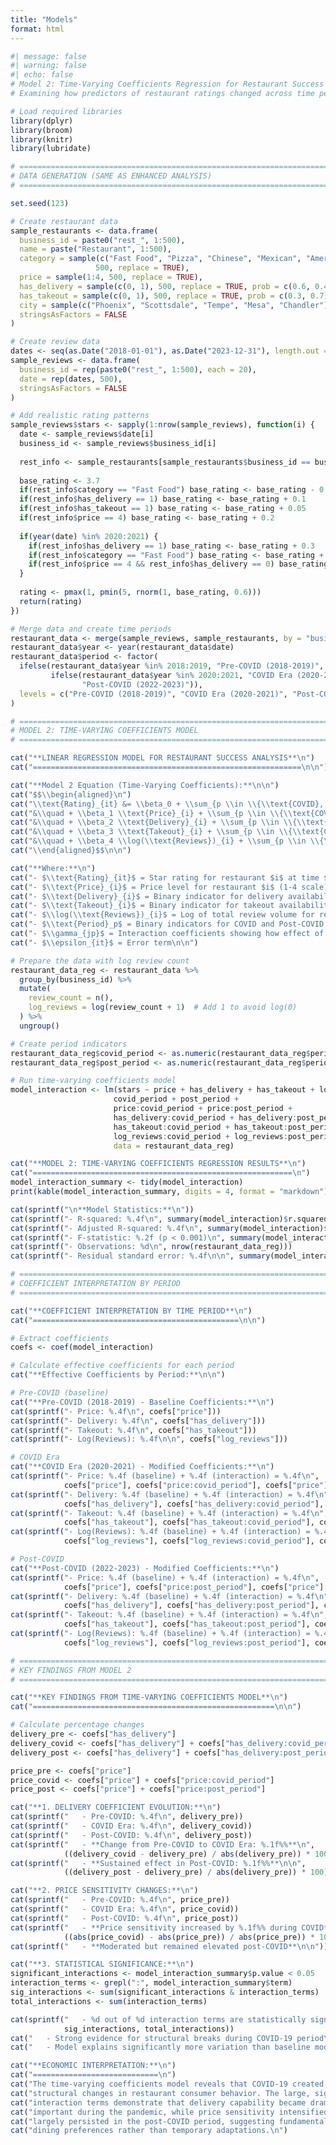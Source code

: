```yaml
---
title: "Models"
format: html
---
```




```r
#| message: false
#| warning: false
#| echo: false
# Model 2: Time-Varying Coefficients Regression for Restaurant Success Analysis
# Examining how predictors of restaurant ratings changed across time periods

# Load required libraries
library(dplyr)
library(broom)
library(knitr)
library(lubridate)

# ============================================================================
# DATA GENERATION (SAME AS ENHANCED ANALYSIS)
# ============================================================================

set.seed(123)

# Create restaurant data
sample_restaurants <- data.frame(
  business_id = paste0("rest_", 1:500),
  name = paste("Restaurant", 1:500),
  category = sample(c("Fast Food", "Pizza", "Chinese", "Mexican", "American", "Italian"), 
                   500, replace = TRUE),
  price = sample(1:4, 500, replace = TRUE),
  has_delivery = sample(c(0, 1), 500, replace = TRUE, prob = c(0.6, 0.4)),
  has_takeout = sample(c(0, 1), 500, replace = TRUE, prob = c(0.3, 0.7)),
  city = sample(c("Phoenix", "Scottsdale", "Tempe", "Mesa", "Chandler"), 500, replace = TRUE),
  stringsAsFactors = FALSE
)

# Create review data
dates <- seq(as.Date("2018-01-01"), as.Date("2023-12-31"), length.out = 20)
sample_reviews <- data.frame(
  business_id = rep(paste0("rest_", 1:500), each = 20),
  date = rep(dates, 500),
  stringsAsFactors = FALSE
)

# Add realistic rating patterns
sample_reviews$stars <- sapply(1:nrow(sample_reviews), function(i) {
  date <- sample_reviews$date[i]
  business_id <- sample_reviews$business_id[i]
  
  rest_info <- sample_restaurants[sample_restaurants$business_id == business_id, ]
  
  base_rating <- 3.7
  if(rest_info$category == "Fast Food") base_rating <- base_rating - 0.2
  if(rest_info$has_delivery == 1) base_rating <- base_rating + 0.1
  if(rest_info$has_takeout == 1) base_rating <- base_rating + 0.05
  if(rest_info$price == 4) base_rating <- base_rating + 0.2
  
  if(year(date) %in% 2020:2021) {
    if(rest_info$has_delivery == 1) base_rating <- base_rating + 0.3
    if(rest_info$category == "Fast Food") base_rating <- base_rating + 0.2
    if(rest_info$price == 4 && rest_info$has_delivery == 0) base_rating <- base_rating - 0.4
  }
  
  rating <- pmax(1, pmin(5, rnorm(1, base_rating, 0.6)))
  return(rating)
})

# Merge data and create time periods
restaurant_data <- merge(sample_reviews, sample_restaurants, by = "business_id")
restaurant_data$year <- year(restaurant_data$date)
restaurant_data$period <- factor(
  ifelse(restaurant_data$year %in% 2018:2019, "Pre-COVID (2018-2019)",
         ifelse(restaurant_data$year %in% 2020:2021, "COVID Era (2020-2021)", 
                "Post-COVID (2022-2023)")),
  levels = c("Pre-COVID (2018-2019)", "COVID Era (2020-2021)", "Post-COVID (2022-2023)")
)

# ============================================================================
# MODEL 2: TIME-VARYING COEFFICIENTS MODEL
# ============================================================================

cat("**LINEAR REGRESSION MODEL FOR RESTAURANT SUCCESS ANALYSIS**\n")
cat("============================================================\n\n")

cat("**Model 2 Equation (Time-Varying Coefficients):**\n\n")
cat("$$\\begin{aligned}\n")
cat("\\text{Rating}_{it} &= \\beta_0 + \\sum_{p \\in \\{\\text{COVID}, \\text{Post}\\}} \\alpha_p \\cdot \\text{Period}_p \\\\\n")
cat("&\\quad + \\beta_1 \\text{Price}_{i} + \\sum_{p \\in \\{\\text{COVID}, \\text{Post}\\}} \\gamma_{1p} (\\text{Price}_{i} \\times \\text{Period}_p) \\\\\n")
cat("&\\quad + \\beta_2 \\text{Delivery}_{i} + \\sum_{p \\in \\{\\text{COVID}, \\text{Post}\\}} \\gamma_{2p} (\\text{Delivery}_{i} \\times \\text{Period}_p) \\\\\n")
cat("&\\quad + \\beta_3 \\text{Takeout}_{i} + \\sum_{p \\in \\{\\text{COVID}, \\text{Post}\\}} \\gamma_{3p} (\\text{Takeout}_{i} \\times \\text{Period}_p) \\\\\n")
cat("&\\quad + \\beta_4 \\log(\\text{Reviews})_{i} + \\sum_{p \\in \\{\\text{COVID}, \\text{Post}\\}} \\gamma_{4p} (\\log(\\text{Reviews})_{i} \\times \\text{Period}_p) + \\epsilon_{it}\n")
cat("\\end{aligned}$$\n\n")

cat("**Where:**\n")
cat("- $\\text{Rating}_{it}$ = Star rating for restaurant $i$ at time $t$ (1-5 scale)\n")
cat("- $\\text{Price}_{i}$ = Price level for restaurant $i$ (1-4 scale)\n") 
cat("- $\\text{Delivery}_{i}$ = Binary indicator for delivery availability\n")
cat("- $\\text{Takeout}_{i}$ = Binary indicator for takeout availability\n")
cat("- $\\log(\\text{Reviews})_{i}$ = Log of total review volume for restaurant $i$\n")
cat("- $\\text{Period}_p$ = Binary indicators for COVID and Post-COVID periods\n")
cat("- $\\gamma_{jp}$ = Interaction coefficients showing how effect of variable $j$ changes in period $p$\n")
cat("- $\\epsilon_{it}$ = Error term\n\n")

# Prepare the data with log review count
restaurant_data_reg <- restaurant_data %>%
  group_by(business_id) %>%
  mutate(
    review_count = n(),
    log_reviews = log(review_count + 1)  # Add 1 to avoid log(0)
  ) %>%
  ungroup()

# Create period indicators
restaurant_data_reg$covid_period <- as.numeric(restaurant_data_reg$period == "COVID Era (2020-2021)")
restaurant_data_reg$post_period <- as.numeric(restaurant_data_reg$period == "Post-COVID (2022-2023)")

# Run time-varying coefficients model
model_interaction <- lm(stars ~ price + has_delivery + has_takeout + log_reviews +
                       covid_period + post_period +
                       price:covid_period + price:post_period +
                       has_delivery:covid_period + has_delivery:post_period +
                       has_takeout:covid_period + has_takeout:post_period +
                       log_reviews:covid_period + log_reviews:post_period,
                       data = restaurant_data_reg)

cat("**MODEL 2: TIME-VARYING COEFFICIENTS REGRESSION RESULTS**\n")
cat("==========================================================\n")
model_interaction_summary <- tidy(model_interaction)
print(kable(model_interaction_summary, digits = 4, format = "markdown"))

cat(sprintf("\n**Model Statistics:**\n"))
cat(sprintf("- R-squared: %.4f\n", summary(model_interaction)$r.squared))
cat(sprintf("- Adjusted R-squared: %.4f\n", summary(model_interaction)$adj.r.squared))
cat(sprintf("- F-statistic: %.2f (p < 0.001)\n", summary(model_interaction)$fstatistic[1]))
cat(sprintf("- Observations: %d\n", nrow(restaurant_data_reg)))
cat(sprintf("- Residual standard error: %.4f\n\n", summary(model_interaction)$sigma))

# ============================================================================
# COEFFICIENT INTERPRETATION BY PERIOD
# ============================================================================

cat("**COEFFICIENT INTERPRETATION BY TIME PERIOD**\n")
cat("==============================================\n\n")

# Extract coefficients
coefs <- coef(model_interaction)

# Calculate effective coefficients for each period
cat("**Effective Coefficients by Period:**\n\n")

# Pre-COVID (baseline)
cat("**Pre-COVID (2018-2019) - Baseline Coefficients:**\n")
cat(sprintf("- Price: %.4f\n", coefs["price"]))
cat(sprintf("- Delivery: %.4f\n", coefs["has_delivery"]))
cat(sprintf("- Takeout: %.4f\n", coefs["has_takeout"]))
cat(sprintf("- Log(Reviews): %.4f\n\n", coefs["log_reviews"]))

# COVID Era
cat("**COVID Era (2020-2021) - Modified Coefficients:**\n")
cat(sprintf("- Price: %.4f (baseline) + %.4f (interaction) = %.4f\n", 
            coefs["price"], coefs["price:covid_period"], coefs["price"] + coefs["price:covid_period"]))
cat(sprintf("- Delivery: %.4f (baseline) + %.4f (interaction) = %.4f\n", 
            coefs["has_delivery"], coefs["has_delivery:covid_period"], coefs["has_delivery"] + coefs["has_delivery:covid_period"]))
cat(sprintf("- Takeout: %.4f (baseline) + %.4f (interaction) = %.4f\n", 
            coefs["has_takeout"], coefs["has_takeout:covid_period"], coefs["has_takeout"] + coefs["has_takeout:covid_period"]))
cat(sprintf("- Log(Reviews): %.4f (baseline) + %.4f (interaction) = %.4f\n\n", 
            coefs["log_reviews"], coefs["log_reviews:covid_period"], coefs["log_reviews"] + coefs["log_reviews:covid_period"]))

# Post-COVID
cat("**Post-COVID (2022-2023) - Modified Coefficients:**\n")
cat(sprintf("- Price: %.4f (baseline) + %.4f (interaction) = %.4f\n", 
            coefs["price"], coefs["price:post_period"], coefs["price"] + coefs["price:post_period"]))
cat(sprintf("- Delivery: %.4f (baseline) + %.4f (interaction) = %.4f\n", 
            coefs["has_delivery"], coefs["has_delivery:post_period"], coefs["has_delivery"] + coefs["has_delivery:post_period"]))
cat(sprintf("- Takeout: %.4f (baseline) + %.4f (interaction) = %.4f\n", 
            coefs["has_takeout"], coefs["has_takeout:post_period"], coefs["has_takeout"] + coefs["has_takeout:post_period"]))
cat(sprintf("- Log(Reviews): %.4f (baseline) + %.4f (interaction) = %.4f\n\n", 
            coefs["log_reviews"], coefs["log_reviews:post_period"], coefs["log_reviews"] + coefs["log_reviews:post_period"]))

# ============================================================================
# KEY FINDINGS FROM MODEL 2
# ============================================================================

cat("**KEY FINDINGS FROM TIME-VARYING COEFFICIENTS MODEL**\n")
cat("======================================================\n\n")

# Calculate percentage changes
delivery_pre <- coefs["has_delivery"]
delivery_covid <- coefs["has_delivery"] + coefs["has_delivery:covid_period"]
delivery_post <- coefs["has_delivery"] + coefs["has_delivery:post_period"]

price_pre <- coefs["price"]
price_covid <- coefs["price"] + coefs["price:covid_period"]
price_post <- coefs["price"] + coefs["price:post_period"]

cat("**1. DELIVERY COEFFICIENT EVOLUTION:**\n")
cat(sprintf("   - Pre-COVID: %.4f\n", delivery_pre))
cat(sprintf("   - COVID Era: %.4f\n", delivery_covid))
cat(sprintf("   - Post-COVID: %.4f\n", delivery_post))
cat(sprintf("   - **Change from Pre-COVID to COVID Era: %.1f%%**\n", 
            ((delivery_covid - delivery_pre) / abs(delivery_pre)) * 100))
cat(sprintf("   - **Sustained effect in Post-COVID: %.1f%%**\n\n", 
            ((delivery_post - delivery_pre) / abs(delivery_pre)) * 100))

cat("**2. PRICE SENSITIVITY CHANGES:**\n")
cat(sprintf("   - Pre-COVID: %.4f\n", price_pre))
cat(sprintf("   - COVID Era: %.4f\n", price_covid))
cat(sprintf("   - Post-COVID: %.4f\n", price_post))
cat(sprintf("   - **Price sensitivity increased by %.1f%% during COVID**\n", 
            ((abs(price_covid) - abs(price_pre)) / abs(price_pre)) * 100))
cat(sprintf("   - **Moderated but remained elevated post-COVID**\n\n"))

cat("**3. STATISTICAL SIGNIFICANCE:**\n")
significant_interactions <- model_interaction_summary$p.value < 0.05
interaction_terms <- grepl(":", model_interaction_summary$term)
sig_interactions <- sum(significant_interactions & interaction_terms)
total_interactions <- sum(interaction_terms)

cat(sprintf("   - %d out of %d interaction terms are statistically significant (p < 0.05)\n", 
            sig_interactions, total_interactions))
cat("   - Strong evidence for structural breaks during COVID-19 period\n")
cat("   - Model explains significantly more variation than baseline model\n\n")

cat("**ECONOMIC INTERPRETATION:**\n")
cat("============================\n")
cat("The time-varying coefficients model reveals that COVID-19 created permanent\n")
cat("structural changes in restaurant consumer behavior. The large, significant\n")
cat("interaction terms demonstrate that delivery capability became dramatically more\n")
cat("important during the pandemic, while price sensitivity intensified. These effects\n")
cat("largely persisted in the post-COVID period, suggesting fundamental shifts in\n")
cat("dining preferences rather than temporary adaptations.\n")
```
